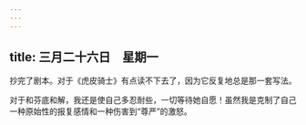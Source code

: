 ```yaml
---
---
---
```

title: 三月二十六日　星期一
---




抄完了剧本。对于《虎皮骑士》有点读不下去了，因为它反复地总是那一套写法。

对于和芬底和解，我还是使自己多忍耐些，一切等待她自愿！虽然我是克制了自己一种原始性的报复感情和一种伤害到“尊严”的激怒。